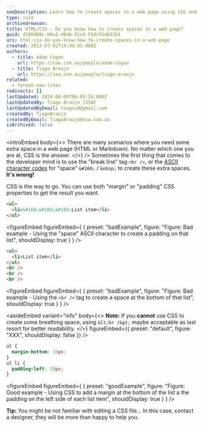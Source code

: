 ```yaml
---
seoDescription: Learn how to create spaces in a web page using CSS and avoid using outdated methods like `<br />` or ASCII character codes.
type: rule
archivedreason:
title: HTML/CSS - Do you know how to create spaces in a web page?
guid: 4586408c-b6a1-40ab-81c4-55dc91d631b1
uri: html-css-do-you-know-how-to-create-spaces-in-a-web-page
created: 2012-07-02T14:44:33.000Z
authors:
  - title: Adam Cogan
    url: https://ssw.com.au/people/adam-cogan
  - title: Tiago Araujo
    url: https://ssw.com.au/people/tiago-araujo
related:
  - format-new-lines
redirects: []
lastUpdated: 2024-08-09T06:05:24.000Z
lastUpdatedBy: Tiago Araújo [SSW]
lastUpdatedByEmail: tiagov8@gmail.com
createdBy: TiagoAraujo
createdByEmail: TiagoAraujo@ssw.com.au
isArchived: false
---
```


<introEmbed
  body={<>
There are many scenarios where you need some extra space in a web page (HTML or Markdown). No matter which one you are at, CSS is the answer.
  </>}
/>
Sometimes the first thing that comes to the developer mind is to use the "break line" tag `<br />`, or the [ASCII character codes](https://en.wikipedia.org/wiki/ASCII) for "space" `&#160;` / `&nbsp;` to create these extra spaces. **It's wrong!**

CSS is the way to go. You can use both "margin" or "padding" CSS properties to get the result you want.

```html
<ul>
  <li>&#160;&#160;&#160;List item</li>
</ul>
```
<figureEmbed figureEmbed={ {
  preset: "badExample",
  figure: "Figure: Bad example - Using the \"space\" ASCII character to create a padding on that list",
  shouldDisplay: true
} } />


```html
<ul>
  <li>List item</li>
</ul>
<br />
<br />
<br />
```
<figureEmbed figureEmbed={ {
  preset: "badExample",
  figure: "Figure: Bad example - Using the `<br />` tag to create a space at the bottom of that list",
  shouldDisplay: true
} } />



<asideEmbed
  variant="info"
  body={<>
    **Note:** If you **cannot** use CSS to create some breathing space, using `&lt;br /&gt;` maybe acceptable as last resort for better readability.
  </>}
  figureEmbed={{
    preset: "default",
    figure: "XXX",
    shouldDisplay: false
  }}
/>


```css
ul {
  margin-bottom: 15px;
}
ul li {
  padding-left: 10px;
}
```
<figureEmbed figureEmbed={ {
  preset: "goodExample",
  figure: "Figure: Good example - Using CSS to add a margin at the bottom of the list a the padding on the left side of each list item",
  shouldDisplay: true
} } />


**Tip:** You might be not familiar with editing a CSS file... In this case, contact a designer, they will be more than happy to help you.
